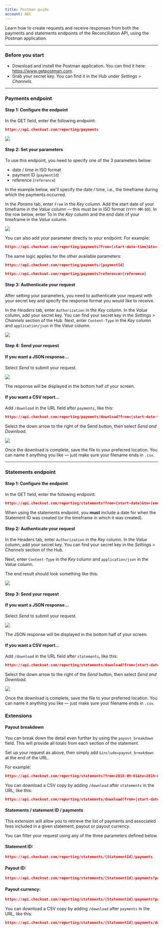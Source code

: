 ```yaml
---
title: Postman guide
account: ABC
---
```


Learn how to create requests and receive responses from both the payments and statements endpoints of the Reconciliation API, using the Postman application.

---

### Before you start

- Download and install the Postman application. You can find it here: <ExternalLink href="https://www.getpostman.com" target="_blank">https://www.getpostman.com</ExternalLink>.
- Grab your secret key. You can find it in the <ExternalLink href="https://hub.checkout.com/login" target="_blank">Hub</ExternalLink> under _Settings > Channels._

---

### Payments endpoint

#### Step 1: Configure the endpoint

In the GET field, enter the following endpoint:

```json
https://api.checkout.com/reporting/payments
```

<img maxWidth={600} src="/docs/Reporting_and_insights/Postman guide/postman-guide1.png" withFullscreenPreview />

#### Step 2: Set your parameters

To use this endpoint, you need to specify one of the 3 parameters below:

- date / time in <ExternalLink href="https://www.w3.org/TR/NOTE-datetime) (`from` and `to`" target="_blank">ISO format</ExternalLink>
- payment ID (`paymentId`)
- reference (`reference`)

In the example below, we'll specify the date / time, i.e., the timeframe during which the payments occurred.

In the _Params_ tab, enter `From` in the _Key_ column. Add the start date of your timeframe in the _Value_ column — this must be in ISO format (`YYYY-MM-DD`). In the row below, enter To in the _Key_ column and the end date of your timeframe in the _Value_ column.

<img maxWidth={660} src="/docs/Reporting_and_insights/Postman guide/postman-guide2.png" withFullscreenPreview />

You can also add your parameter directly to your endpoint. For example:

```json
https://api.checkout.com/reporting/payments?from={start-date-time}&to={end-date-time}
```

<TipBox variant="info">

The same logic applies for the other available parameters:

```json
https://api.checkout.com/reporting/payments/{paymentId}
```

```json
https://api.checkout.com/reporting/payments?reference={reference}
```

</TipBox>

#### Step 3: Authenticate your request

After setting your parameters, you need to authenticate your request with your secret key and specify the response format you would like to receive.

In the _Headers_ tab, enter `Authorization` in the _Key_ column. In the _Value_ column, add your secret key. You can find your secret key in the _Settings > Channels_ section of the <ExternalLink href="https://hub.checkout.com" target="_blank">Hub</ExternalLink>. Next, enter `Content-Type` in the _Key_ column and `application/json` in the _Value_ column.

<img maxWidth={650} src="/docs/Reporting_and_insights/Postman guide/postman-guide3.png" withFullscreenPreview />

#### Step 4: Send your request

#### If you want a JSON response...

Select _Send_ to submit your request.

<img maxWidth={240} src="/docs/Reporting_and_insights/Postman guide/postman-send.png" withFullscreenPreview />

The response will be displayed in the bottom half of your screen.

#### If you want a CSV report...

Add `/download` in the URL field after `payments`, like this:

```json
https://api.checkout.com/reporting/payments/download?from={start-date-time}&to={end-date-time}
```

Select the down arrow to the right of the Send button, then select _Send and Download._

<img
  maxWidth={290}
  src="/docs/Reporting_and_insights/Postman guide/postman-send-and-download.png"
  withFullscreenPreview
/>

Once the download is complete, save the file to your preferred location. You can name it anything you like — just make sure your filename ends in `.csv`.

---

### Statements endpoint

#### Step 1: Configure the endpoint

In the GET field, enter the following endpoint:

```json
https://api.checkout.com/reporting/statements?from={start-date}&to={end-date}
```

<TipBox variant="note">

When using the statements endpoint, you **must** include a date for when the Statement ID was created (or the timeframe in which it was created).

</TipBox>

#### Step 2: Authenticate your request

In the Headers tab, enter `Authorization` in the _Key_ column. In the _Value_ column, add your secret key. You can find your secret key in the _Settings > Channels_ section of the <ExternalLink href="https://hub.checkout.com/login" target="_blank">Hub</ExternalLink>.

Next, enter `Content-Type` in the _Key_ column and `application/json` in the _Value_ column.

The end result should look something like this:

<img maxWidth={650} src="/docs/Reporting_and_insights/Postman guide/postman-guide5.png" />

#### Step 3: Send your request

#### If you want a JSON response...

Select _Send_ to submit your request.

<img maxWidth={240} src="/docs/Reporting_and_insights/Postman guide/postman-send-1.png" withFullscreenPreview />

The JSON response will be displayed in the bottom half of your screen.

#### If you want a CSV report...

Add `/download` in the URL field after `statements`, like this:

```json
https://api.checkout.com/reporting/statements/download?from={start-date-time}&to={end-date-time}
```

Select the down arrow to the right of the _Send_ button, then select _Send and Download_.

<img
  maxWidth={290}
  src="/docs/Reporting_and_insights/Postman guide/postman-send-and-download-1.png"
  withFullscreenPreview
/>

Once the download is complete, save the file to your preferred location. You can name it anything you like — just make sure your filename ends in `.csv`.

### Extensions

#### Payout breakdown

You can break down the detail even further by using the `payout_breakdown` field. This will provide all totals from each section of the statement.

Set up your request as above, then simply add `&include=payout_breakdown` at the end of the URL.

For example:

```json
https://api.checkout.com/reporting/statements?from=2018-09-01&to=2018-09-19&include=payout_breakdown
```

<TipBox variant="success">

You can download a CSV copy by adding `/download` after `statements` in the URL, like this:

```json
https://api.checkout.com/reporting/statements/download?from={start-date-time}&to={end-date-time}&include=payout_breakdown
```

</TipBox>

#### Statements / statement ID / payments

This extension will allow you to retrieve the list of payments and associated fees included in a given statement, payout or payout currency.

You can filter your request using any of the three parameters defined below.

#### Statement ID:

```json
https://api.checkout.com/reporting/statements/{StatementId}/payments
```

#### Payout ID:

```json
https://api.checkout.com/reporting/statements/{StatementId}/payments?payout_id={PayoutId}
```

#### Payout currency:

```json
https://api.checkout.com/reporting/statements/{StatementId}/payments?payout_currency={PayoutCurrency}
```

<TipBox variant="success">

You can download a CSV copy by adding `/download` after `payments` in the URL, like this:

```json
https://api.checkout.com/reporting/statements/{StatementId}/payments/download
```

</TipBox>
